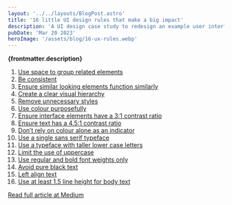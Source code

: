 ```yaml
---
layout: '../../layouts/BlogPost.astro'
title: '16 little UI design rules that make a big impact'
description: 'A UI design case study to redesign an example user interface using logical rules or guidelines'
pubDate: 'Mar 20 2023'
heroImage: '/assets/blog/16-ux-rules.webp'
---
```


**{frontmatter.description}**

1. [Use space to group related elements](https://medium.com/ux-planet/16-ui-design-tips-ba2e7524d203#b8b1)
2. [Be consistent](https://medium.com/ux-planet/16-ui-design-tips-ba2e7524d203#e58b)
3. [Ensure similar looking elements function similarly](https://medium.com/ux-planet/16-ui-design-tips-ba2e7524d203#0525)
4. [Create a clear visual hierarchy](https://medium.com/ux-planet/16-ui-design-tips-ba2e7524d203#4cee)
5. [Remove unnecessary styles](https://medium.com/ux-planet/16-ui-design-tips-ba2e7524d203#4152)
6. [Use colour purposefully](https://medium.com/ux-planet/16-ui-design-tips-ba2e7524d203#ad3e)
7. [Ensure interface elements have a 3:1 contrast ratio](https://medium.com/ux-planet/16-ui-design-tips-ba2e7524d203#e274)
8. [Ensure text has a 4.5:1 contrast ratio](https://medium.com/ux-planet/16-ui-design-tips-ba2e7524d203#e0a7)
9. [Don’t rely on colour alone as an indicator](https://medium.com/ux-planet/16-ui-design-tips-ba2e7524d203#cf0b)
10. [Use a single sans serif typeface](https://medium.com/ux-planet/16-ui-design-tips-ba2e7524d203#9f7b)
11. [Use a typeface with taller lower case letters](https://medium.com/ux-planet/16-ui-design-tips-ba2e7524d203#ad99)
12. [Limit the use of uppercase](https://medium.com/ux-planet/16-ui-design-tips-ba2e7524d203#a314)
13. [Use regular and bold font weights only](https://medium.com/ux-planet/16-ui-design-tips-ba2e7524d203#1677)
14. [Avoid pure black text](https://medium.com/ux-planet/16-ui-design-tips-ba2e7524d203#4e89)
15. [Left align text](https://medium.com/ux-planet/16-ui-design-tips-ba2e7524d203#23bc)
16. [Use at least 1.5 line height for body text](https://medium.com/ux-planet/16-ui-design-tips-ba2e7524d203#844b)

[Read full article at Medium](https://medium.com/ux-planet/16-ui-design-tips-ba2e7524d203)
